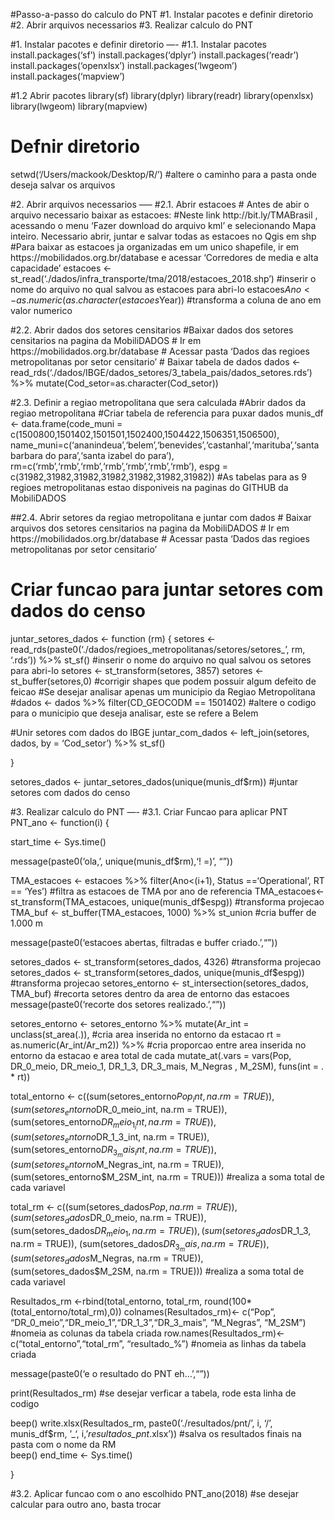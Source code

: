 #Passo-a-passo do calculo do PNT
#1. Instalar pacotes e definir diretorio
#2. Abrir arquivos necessarios
#3. Realizar calculo do PNT


#1. Instalar pacotes e definir diretorio ----
#1.1. Instalar pacotes
install.packages('sf')
install.packages('dplyr')
install.packages('readr')
install.packages('openxlsx')
install.packages('lwgeom')
install.packages('mapview')

#1.2 Abrir pacotes
library(sf)
library(dplyr)
library(readr)
library(openxlsx)
library(lwgeom)
library(mapview)

# Defnir diretorio
setwd('/Users/mackook/Desktop/R/') #altere o caminho para a pasta onde deseja salvar os arquivos

#2. Abrir arquivos necessarios -----
#2.1. Abrir estacoes 
# Antes de abir o arquivo necessario baixar as estacoes:
   #Neste link http://bit.ly/TMABrasil , acessando o menu 'Fazer download do arquivo kml' e selecionando Mapa inteiro. Necessario abrir, juntar e salvar todas as estacoes no Qgis em shp
   #Para baixar as estacoes ja organizadas em um unico shapefile, ir em https://mobilidados.org.br/database e acessar 'Corredores de media e alta capacidade'
estacoes <- st_read('./dados/infra_transporte/tma/2018/estacoes_2018.shp') #inserir o nome do arquivo no qual salvou as estacoes para abri-lo
estacoes$Ano <- as.numeric(as.character(estacoes$Year)) #transforma a coluna de ano em valor numerico

#2.2. Abrir dados dos setores censitarios
#Baixar dados dos setores censitarios na pagina da MobiliDADOS
# Ir em https://mobilidados.org.br/database
# Acessar pasta 'Dados das regioes metropolitanas por setor censitario'
# Baixar tabela de dados
dados <- read_rds('./dados/IBGE/dados_setores/3_tabela_pais/dados_setores.rds') %>% 
  mutate(Cod_setor=as.character(Cod_setor))

#2.3. Definir a regiao metropolitana que sera calculada
#Abrir dados da regiao metropolitana
#Criar tabela de referencia para puxar dados
munis_df <- data.frame(code_muni = c(1500800,1501402,1501501,1502400,1504422,1506351,1506500),
                       name_muni=c('ananindeua','belem','benevides','castanhal','marituba','santa barbara do para','santa izabel do para'),
                       rm=c('rmb','rmb','rmb','rmb','rmb','rmb','rmb'),
                       espg = c(31982,31982,31982,31982,31982,31982,31982))
#As tabelas para as 9 regioes metropolitanas estao disponiveis na paginas do GITHUB da MobiliDADOS

##2.4. Abrir setores da regiao metropolitana e juntar com dados
# Baixar arquivos dos setores censitarios na pagina da MobiliDADOS
   # Ir em https://mobilidados.org.br/database
   # Acessar pasta 'Dados das regioes metropolitanas por setor censitario'

# Criar funcao para juntar setores com dados do censo
juntar_setores_dados <- function (rm) {
  setores <- read_rds(paste0('./dados/regioes_metropolitanas/setores/setores_', rm, '.rds')) %>% st_sf() #inserir o nome do arquivo no qual salvou os setores para abri-lo
  setores <- st_transform(setores, 3857)
  setores <- st_buffer(setores,0) #corrigir shapes que podem possuir algum defeito de feicao
  #Se desejar analisar apenas um municipio da Regiao Metropolitana
  #dados <- dados %>% filter(CD_GEOCODM == 1501402) #altere o codigo para o municipio que deseja analisar, este se refere a Belem
  
  #Unir setores com dados do IBGE
  juntar_com_dados <- left_join(setores, dados, by = 'Cod_setor') %>% st_sf()
  
}

setores_dados <- juntar_setores_dados(unique(munis_df$rm)) #juntar setores com dados do censo

#3. Realizar calculo do PNT ----
#3.1. Criar Funcao para aplicar PNT
PNT_ano <- function(i) {
 
  start_time <- Sys.time()
  
  message(paste0('ola, ', unique(munis_df$rm),'! =)', "\n"))
  
  TMA_estacoes <- estacoes %>% filter(Ano<(i+1), Status =='Operational', RT == 'Yes') #filtra as estacoes de TMA por ano de referencia
  TMA_estacoes<- st_transform(TMA_estacoes, unique(munis_df$espg)) #transforma projecao
  TMA_buf <- st_buffer(TMA_estacoes, 1000) %>% st_union  #cria buffer de 1.000 m

  message(paste0('estacoes abertas, filtradas e buffer criado.',"\n"))
  
  setores_dados <- st_transform(setores_dados, 4326) #transforma projecao
  setores_dados <- st_transform(setores_dados, unique(munis_df$espg)) #transforma projecao
  setores_entorno <- st_intersection(setores_dados, TMA_buf) #recorta setores dentro da area de entorno das estacoes
  message(paste0('recorte dos setores realizado.',"\n"))
  
  setores_entorno <- setores_entorno %>%
    mutate(Ar_int = unclass(st_area(.)), #cria area inserida no entorno da estacao
           rt = as.numeric(Ar_int/Ar_m2)) %>% #cria proporcao entre area inserida no entorno da estacao e area total de cada 
    mutate_at(.vars = vars(Pop, DR_0_meio, DR_meio_1, DR_1_3, DR_3_mais, M_Negras , M_2SM), 
              funs(int = . * rt))
  
  total_entorno <- c((sum(setores_entorno$Pop_int, na.rm = TRUE)), 
                     (sum(setores_entorno$DR_0_meio_int, na.rm = TRUE)), 
                     (sum(setores_entorno$DR_meio_1_int, na.rm = TRUE)), 
                     (sum(setores_entorno$DR_1_3_int, na.rm = TRUE)), 
                     (sum(setores_entorno$DR_3_mais_int, na.rm = TRUE)), 
                     (sum(setores_entorno$M_Negras_int, na.rm = TRUE)), 
                     (sum(setores_entorno$M_2SM_int, na.rm = TRUE))) #realiza a soma total de cada variavel
  
  total_rm <- c((sum(setores_dados$Pop, na.rm = TRUE)), 
                (sum(setores_dados$DR_0_meio, na.rm = TRUE)), 
                (sum(setores_dados$DR_meio_1, na.rm = TRUE)), 
                (sum(setores_dados$DR_1_3, na.rm = TRUE)), 
                (sum(setores_dados$DR_3_mais, na.rm = TRUE)), 
                (sum(setores_dados$M_Negras, na.rm = TRUE)), 
                (sum(setores_dados$M_2SM, na.rm = TRUE))) #realiza a soma total de cada variavel
  
  
  Resultados_rm <-rbind(total_entorno, total_rm, round(100*(total_entorno/total_rm),0))
  colnames(Resultados_rm)<- c("Pop", "DR_0_meio","DR_meio_1","DR_1_3","DR_3_mais", "M_Negras", "M_2SM") #nomeia as colunas da tabela criada
  row.names(Resultados_rm)<- c("total_entorno","total_rm", "resultado_%") #nomeia as linhas da tabela criada
  
  message(paste0('e o resultado do PNT eh...',"\n"))
  
  print(Resultados_rm) #se desejar verficar a tabela, rode esta linha de codigo
  
  beep()
  write.xlsx(Resultados_rm, paste0('./resultados/pnt/', i, '/', munis_df$rm, '_', i, '_resultados_pnt_.xlsx')) #salva os resultados finais na pasta com o nome da RM  
  beep()
  end_time <- Sys.time()
  
}

#3.2. Aplicar funcao com o ano escolhido 
PNT_ano(2018) #se desejar calcular para outro ano, basta trocar
